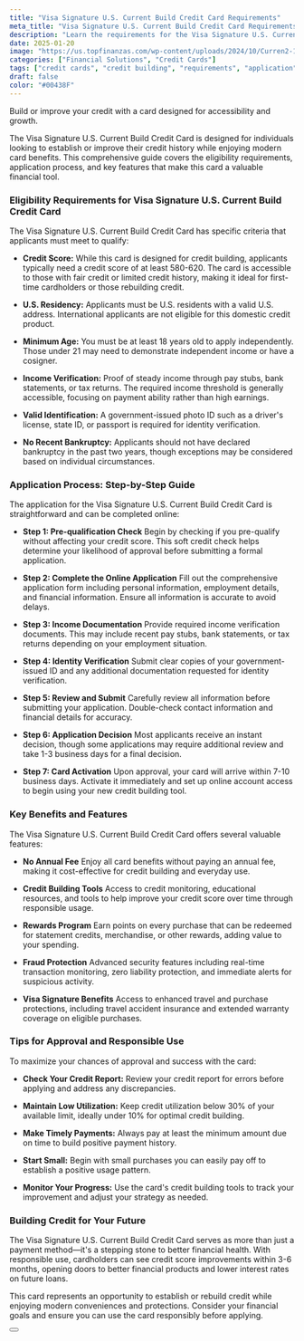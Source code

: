 ```yaml
---
title: "Visa Signature U.S. Current Build Credit Card Requirements"
meta_title: "Visa Signature U.S. Current Build Credit Card Requirements"
description: "Learn the requirements for the Visa Signature U.S. Current Build Credit Card. Discover eligibility criteria, application steps, and key benefits for building credit."
date: 2025-01-20
image: "https://us.topfinanzas.com/wp-content/uploads/2024/10/Curren2-1024x536.webp"
categories: ["Financial Solutions", "Credit Cards"]
tags: ["credit cards", "credit building", "requirements", "application"]
draft: false
color: "#00438F"
---
```


Build or improve your credit with a card designed for accessibility and growth.

The Visa Signature U.S. Current Build Credit Card is designed for individuals looking to establish or improve their credit history while enjoying modern card benefits. This comprehensive guide covers the eligibility requirements, application process, and key features that make this card a valuable financial tool.

### Eligibility Requirements for Visa Signature U.S. Current Build Credit Card

The Visa Signature U.S. Current Build Credit Card has specific criteria that applicants must meet to qualify:

* **Credit Score:** While this card is designed for credit building, applicants typically need a credit score of at least 580-620. The card is accessible to those with fair credit or limited credit history, making it ideal for first-time cardholders or those rebuilding credit.

* **U.S. Residency:** Applicants must be U.S. residents with a valid U.S. address. International applicants are not eligible for this domestic credit product.

* **Minimum Age:** You must be at least 18 years old to apply independently. Those under 21 may need to demonstrate independent income or have a cosigner.

* **Income Verification:** Proof of steady income through pay stubs, bank statements, or tax returns. The required income threshold is generally accessible, focusing on payment ability rather than high earnings.

* **Valid Identification:** A government-issued photo ID such as a driver's license, state ID, or passport is required for identity verification.

* **No Recent Bankruptcy:** Applicants should not have declared bankruptcy in the past two years, though exceptions may be considered based on individual circumstances.

### Application Process: Step-by-Step Guide

The application for the Visa Signature U.S. Current Build Credit Card is straightforward and can be completed online:

* **Step 1: Pre-qualification Check**
    Begin by checking if you pre-qualify without affecting your credit score. This soft credit check helps determine your likelihood of approval before submitting a formal application.

* **Step 2: Complete the Online Application**
    Fill out the comprehensive application form including personal information, employment details, and financial information. Ensure all information is accurate to avoid delays.

* **Step 3: Income Documentation**
    Provide required income verification documents. This may include recent pay stubs, bank statements, or tax returns depending on your employment situation.

* **Step 4: Identity Verification**
    Submit clear copies of your government-issued ID and any additional documentation requested for identity verification.

* **Step 5: Review and Submit**
    Carefully review all information before submitting your application. Double-check contact information and financial details for accuracy.

* **Step 6: Application Decision**
    Most applicants receive an instant decision, though some applications may require additional review and take 1-3 business days for a final decision.

* **Step 7: Card Activation**
    Upon approval, your card will arrive within 7-10 business days. Activate it immediately and set up online account access to begin using your new credit building tool.

### Key Benefits and Features

The Visa Signature U.S. Current Build Credit Card offers several valuable features:

* **No Annual Fee**
    Enjoy all card benefits without paying an annual fee, making it cost-effective for credit building and everyday use.

* **Credit Building Tools**
    Access to credit monitoring, educational resources, and tools to help improve your credit score over time through responsible usage.

* **Rewards Program**
    Earn points on every purchase that can be redeemed for statement credits, merchandise, or other rewards, adding value to your spending.

* **Fraud Protection**
    Advanced security features including real-time transaction monitoring, zero liability protection, and immediate alerts for suspicious activity.

* **Visa Signature Benefits**
    Access to enhanced travel and purchase protections, including travel accident insurance and extended warranty coverage on eligible purchases.

### Tips for Approval and Responsible Use

To maximize your chances of approval and success with the card:

* **Check Your Credit Report:** Review your credit report for errors before applying and address any discrepancies.

* **Maintain Low Utilization:** Keep credit utilization below 30% of your available limit, ideally under 10% for optimal credit building.

* **Make Timely Payments:** Always pay at least the minimum amount due on time to build positive payment history.

* **Start Small:** Begin with small purchases you can easily pay off to establish a positive usage pattern.

* **Monitor Your Progress:** Use the card's credit building tools to track your improvement and adjust your strategy as needed.

### Building Credit for Your Future

The Visa Signature U.S. Current Build Credit Card serves as more than just a payment method—it's a stepping stone to better financial health. With responsible use, cardholders can see credit score improvements within 3-6 months, opening doors to better financial products and lower interest rates on future loans.

This card represents an opportunity to establish or rebuild credit while enjoying modern conveniences and protections. Consider your financial goals and ensure you can use the card responsibly before applying.

<Button label="Apply on Official Site" link="https://current.com/build" />
